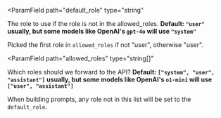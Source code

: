 <ParamField
  path="default_role"
  type="string"
>
  The role to use if the role is not in the allowed_roles. **Default: `"user"` usually, but some models like OpenAI's `gpt-4o` will use `"system"`**

  Picked the first role in `allowed_roles` if not "user", otherwise "user".
</ParamField>

<ParamField
  path="allowed_roles"
  type="string[]"
>
  Which roles should we forward to the API? **Default: `["system", "user", "assistant"]` usually, but some models like OpenAI's `o1-mini` will use `["user", "assistant"]`**

  When building prompts, any role not in this list will be set to the `default_role`.
</ParamField>
